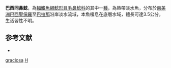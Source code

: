 {{Speciesbox
| taxon = Homodiaetus graciosa
| binomial_authority = [[Koch|Koch]], 2002
| status = NE
| status_system = IUCN3.1
}}

'''巴西同鼻鯰'''，為[[輻鰭魚綱|輻鰭魚綱]][[鯰形目|鯰形目]][[毛鼻鯰科|毛鼻鯰科]]的其中一[[種|種]]，為熱帶淡水魚，分布於[[南美洲|南美洲]][[巴西|巴西]][[聖保羅|聖保羅]]至[[巴拉那|巴拉那]]沿岸淡水流域，本魚棲息在底層水域，體長可達3.5公分，生活習性不明。

==参考文献==
*{{FishBase_species|genus=Homodiaetus|species=graciosa|year=2014|month=10}}

{{鯰形目小作品}}

{{Taxonbar}}
[[Category:同鼻鯰屬|graciosa]]
[[Category:2002年描述的魚類|H]]